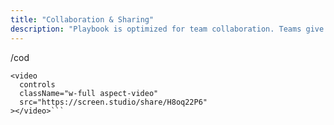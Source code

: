 ```yaml
---
title: "Collaboration & Sharing"
description: "Playbook is optimized for team collaboration. Teams give you access to a dedicated environment where you can create, structure, and organize your ComfyUI workflows, LoRAs, and results.   "
---
```


/cod

```
<video
  controls
  className="w-full aspect-video"
  src="https://screen.studio/share/H8oq22P6"
></video>```